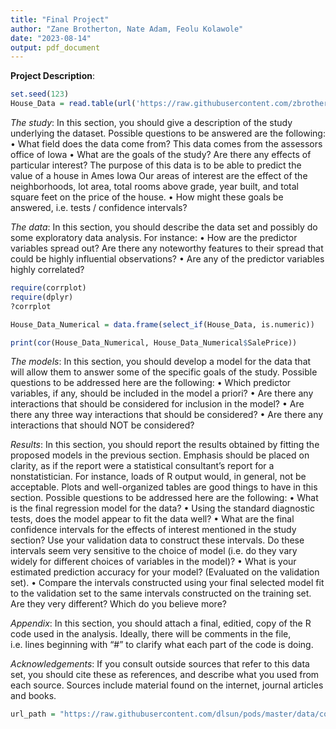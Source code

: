 ```yaml
---
title: "Final Project"
author: "Zane Brotherton, Nate Adam, Feolu Kolawole"
date: "2023-08-14"
output: pdf_document
---
```


**Project Description**:

```r
set.seed(123)
House_Data = read.table(url('https://raw.githubusercontent.com/zbrotherton2158/okadaStats/master/ames2000_NAfix.csv'), sep=',', header=T)
```

*The study*: In this section, you should give a description of the study underlying the dataset. Possible
questions to be answered are the following:
• What field does the data come from?
  This data comes from the assessors office of Iowa
• What are the goals of the study? Are there any effects of particular interest?
  The purpose of this data is to be able to predict the value of a house in Ames Iowa
  Our areas of interest are the effect of the neighborhoods, lot area, total rooms above grade, year built, and total
  square feet on the price of the house. 
• How might these goals be answered, i.e. tests / confidence intervals?
  

*The data*: In this section, you should describe the data set and possibly do some exploratory data
analysis. For instance:
• How are the predictor variables spread out? Are there any noteworthy features to their spread
that could be highly influential observations?
• Are any of the predictor variables highly correlated?

```r
require(corrplot)
require(dplyr)
?corrplot

House_Data_Numerical = data.frame(select_if(House_Data, is.numeric))

print(cor(House_Data_Numerical, House_Data_Numerical$SalePrice))
```

*The models*: In this section, you should develop a model for the data that will allow them to answer
some of the specific goals of the study. Possible questions to be addressed here are the following:
• Which predictor variables, if any, should be included in the model a priori?
• Are there any interactions that should be considered for inclusion in the model?
• Are there any three way interactions that should be considered?
• Are there any interactions that should NOT be considered?


*Results*: In this section, you should report the results obtained by fitting the proposed models in the
previous section. Emphasis should be placed on clarity, as if the report were a statistical consultant’s
report for a nonstatistician. For instance, loads of R output would, in general, not be acceptable. Plots
and well-organized tables are good things to have in this section. Possible questions to be addressed
here are the following:
• What is the final regression model for the data?
• Using the standard diagnostic tests, does the model appear to fit the data well?
• What are the final confidence intervals for the effects of interest mentioned in the study section?
Use your validation data to construct these intervals. Do these intervals seem very sensitive to the
choice of model (i.e. do they vary widely for different choices of variables in the model)?
• What is your estimated prediction accuracy for your model? (Evaluated on the validation set).
• Compare the intervals constructed using your final selected model fit to the validation set to the
same intervals constructed on the training set. Are they very different? Which do you believe
more?

*Appendix*: In this section, you should attach a final, editied, copy of the R code used in the analysis.
Ideally, there will be comments in the file, i.e. lines beginning with “#” to clarify what each part of the code is doing.

*Acknowledgements*: If you consult outside sources that refer to this data set, you should cite these
as references, and describe what you used from each source. Sources include material found on the
internet, journal articles and books.

```r
url_path = "https://raw.githubusercontent.com/dlsun/pods/master/data/covid/"
```
